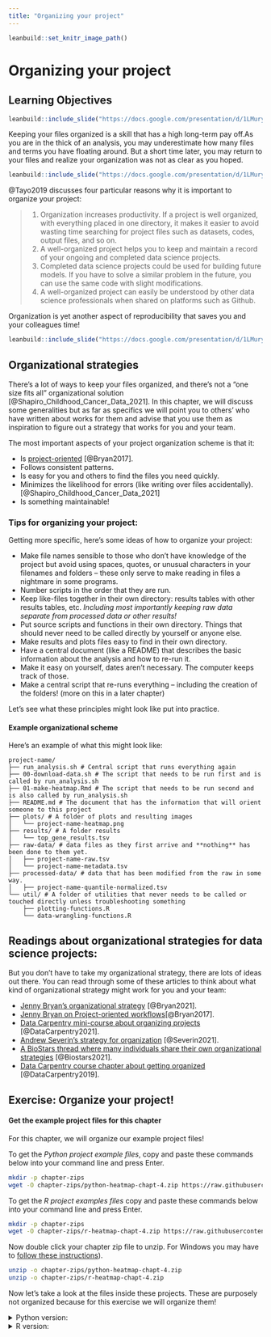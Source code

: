 ```yaml
---
title: "Organizing your project"
---
```


```r
leanbuild::set_knitr_image_path()
```

# Organizing your project

## Learning Objectives

```r
leanbuild::include_slide("https://docs.google.com/presentation/d/1LMurysUhCjZb7DVF6KS9QmJ5NBjwWVjRn40MS9f2noE/edit#slide=id.gf7bed24491_1_51")
```

Keeping your files organized is a skill that has a high long-term pay off.As you are in the thick of an analysis, you may underestimate how many files and terms you have floating around. But a short time later, you may return to your files and realize your organization was not as clear as you hoped.   

```r
leanbuild::include_slide("https://docs.google.com/presentation/d/1LMurysUhCjZb7DVF6KS9QmJ5NBjwWVjRn40MS9f2noE/edit#slide=id.gf7bed24491_1_56")
```

@Tayo2019 discusses four particular reasons why it is important to organize your project:

> 1. Organization increases productivity. If a project is well organized, with everything placed in one directory, it makes it easier to avoid wasting time searching for project files such as datasets, codes, output files, and so on.
> 2. A well-organized project helps you to keep and maintain a record of your ongoing and completed data science projects.
> 3. Completed data science projects could be used for building future models. If you have to solve a similar problem in the future, you can use the same code with slight modifications.
> 4. A well-organized project can easily be understood by other data science professionals when shared on platforms such as Github.

Organization is yet another aspect of reproducibility that saves you and your colleagues time!

```r
leanbuild::include_slide("https://docs.google.com/presentation/d/1LMurysUhCjZb7DVF6KS9QmJ5NBjwWVjRn40MS9f2noE/edit#slide=id.gf7bed24491_1_180")
```

## Organizational strategies

There's a lot of ways to keep your files organized, and there's not a "one size fits all" organizational solution [@Shapiro_Childhood_Cancer_Data_2021]. In this chapter, we will discuss some generalities but as far as specifics we will point you to others' who have written about works for them and advise that you use them as inspiration to figure out a strategy that works for you and your team.

The most important aspects of your project organization scheme is that it:  

- Is [project-oriented](https://www.tidyverse.org/blog/2017/12/workflow-vs-script/) [@Bryan2017].  
- Follows consistent patterns.  
- Is easy for you and others to find the files you need quickly.  
- Minimizes the likelihood for errors (like writing over files accidentally).  
[@Shapiro_Childhood_Cancer_Data_2021]
- Is something maintainable!

### Tips for organizing your project:   

Getting more specific, here's some ideas of how to organize your project:  

- Make file names sensible to those who don't have knowledge of the project but avoid using spaces, quotes, or unusual characters in your filenames and folders -- these only serve to make reading in files a nightmare in some programs.
- Number scripts in the order that they are run.
- Keep like-files together in their own directory: results tables with other results tables, etc. _Including most importantly keeping raw data separate from processed data or other results!_
- Put source scripts and functions in their own directory. Things that should never need to be called directly by yourself or anyone else.
- Make results and plots files easy to find in their own directory.
- Have a central document (like a README) that describes the basic information about the analysis and how to re-run it.
- Make it easy on yourself, dates aren't necessary. The computer keeps track of those.
- Make a central script that re-runs everything -- including the creation of the folders! (more on this in a later chapter)

Let's see what these principles might look like put into practice.

#### Example organizational scheme  

Here's an example of what this might look like:
```
project-name/
├── run_analysis.sh # Central script that runs everything again
├── 00-download-data.sh # The script that needs to be run first and is called by run_analysis.sh
├── 01-make-heatmap.Rmd # The script that needs to be run second and is also called by run_analysis.sh
├── README.md # The document that has the information that will orient someone to this project
├── plots/ # A folder of plots and resulting images
│   └── project-name-heatmap.png
├── results/ # A folder results
│   └── top_gene_results.tsv
├── raw-data/ # data files as they first arrive and **nothing** has been done to them yet.
│   ├── project-name-raw.tsv
│   └── project-name-metadata.tsv
├── processed-data/ # data that has been modified from the raw in some way.
│   ├── project-name-quantile-normalized.tsv
└── util/ # A folder of utilities that never needs to be called or touched directly unless troubleshooting something
    ├── plotting-functions.R
    └── data-wrangling-functions.R
```

## Readings about organizational strategies for data science projects:

But you don't have to take my organizational strategy, there are lots of ideas out there.
You can read through some of these articles to think about what kind of organizational strategy might work for you and your team:   

- [Jenny Bryan's organizational strategy](https://www.stat.ubc.ca/~jenny/STAT545A/block19_codeFormattingOrganization.html) [@Bryan2021].
- [Jenny Bryan on Project-oriented workflows](https://www.tidyverse.org/blog/2017/12/workflow-vs-script/)[@Bryan2017].
- [Data Carpentry mini-course about organizing projects](https://datacarpentry.org/organization-genomics/) [@DataCarpentry2021].
- [Andrew Severin's strategy for organization](https://bioinformaticsworkbook.org/projectManagement/Intro_projectManagement.html#gsc.tab=0) [@Severin2021].
- [A BioStars thread where many individuals share their own organizational strategies](https://www.biostars.org/p/821/) [@Biostars2021].
- [Data Carpentry course chapter about getting organized](https://bioinformatics-core-shared-training.github.io/shell-genomics/07-organization/index.html) [@DataCarpentry2019].

## Exercise: Organize your project!

#### Get the example project files for this chapter

For this chapter, we will organize our example project files!

To get the _Python project example files_, copy and paste these commands below into your command line and press Enter.

```bash
mkdir -p chapter-zips
wget -O chapter-zips/python-heatmap-chapt-4.zip https://raw.githubusercontent.com/jhudsl/Reproducibility-Examples/main/chapter-zips/python-heatmap-chapt-4.zip
```

To get the _R project examples files_ copy and paste these commands below into your command line and press Enter.

```bash
mkdir -p chapter-zips
wget -O chapter-zips/r-heatmap-chapt-4.zip https://raw.githubusercontent.com/jhudsl/Reproducibility-Examples/main/chapter-zips/r-heatmap-chapt-4.zip
```

Now double click your chapter zip file to unzip. For Windows you may have to [follow these instructions](https://support.microsoft.com/en-us/windows/zip-and-unzip-files-f6dde0a7-0fec-8294-e1d3-703ed85e7ebc)).

```bash
unzip -o chapter-zips/python-heatmap-chapt-4.zip
unzip -o chapter-zips/r-heatmap-chapt-4.zip
```

Now let's take a look at the files inside these projects. These are purposely not organized because for this exercise we will organize them!

<details> <summary> Python version: </summary>
```bash
ls chapter-zips/python-heatmap-chapt-4
```
</details>

<details> <summary>  R version:</summary>
```bash
ls chapter-zips/r-heatmap-chapt-4
```
</details>
